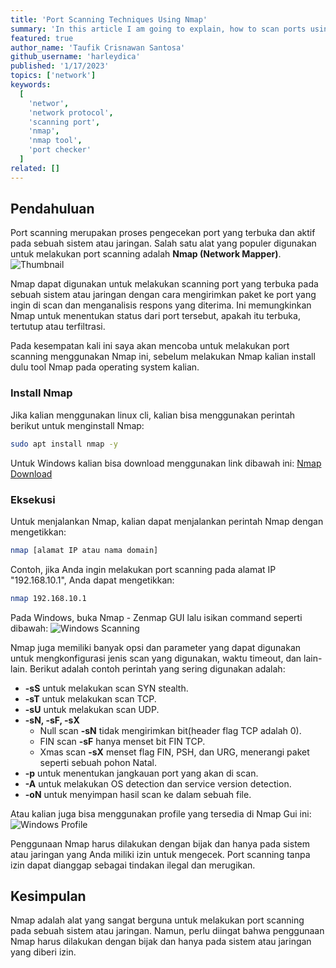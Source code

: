 ```yaml
---
title: 'Port Scanning Techniques Using Nmap'
summary: 'In this article I am going to explain, how to scan ports using nmap. How? read this article to the end😉'
featured: true
author_name: 'Taufik Crisnawan Santosa'
github_username: 'harleydica'
published: '1/17/2023'
topics: ['network']
keywords:
  [
    'networ',
    'network protocol',
    'scanning port',
    'nmap',
    'nmap tool',
    'port checker'
  ]
related: []
---
```

## Pendahuluan

Port scanning merupakan proses pengecekan port yang terbuka dan aktif pada sebuah sistem atau jaringan. Salah satu alat yang populer digunakan untuk melakukan port scanning adalah **Nmap (Network Mapper)**.
![Thumbnail](https://ik.imagekit.io/taufik/blog/nmap-scanning-port/thumbnail.png 'Thumbnail')

Nmap dapat digunakan untuk melakukan scanning port yang terbuka pada sebuah sistem atau jaringan dengan cara mengirimkan paket ke port yang ingin di scan dan menganalisis respons yang diterima. Ini memungkinkan Nmap untuk menentukan status dari port tersebut, apakah itu terbuka, tertutup atau terfiltrasi.

Pada kesempatan kali ini saya akan mencoba untuk melakukan port scanning menggunakan Nmap ini, sebelum melakukan Nmap kalian install dulu tool Nmap pada operating system kalian.

### Install Nmap

Jika kalian menggunakan linux cli, kalian bisa menggunakan perintah berikut untuk menginstall Nmap:
```bash
sudo apt install nmap -y
```

Untuk Windows kalian bisa download menggunakan link dibawah ini:
[Nmap Download](https://nmap.org/download.html)

### Eksekusi

Untuk menjalankan Nmap, kalian dapat menjalankan perintah Nmap dengan mengetikkan:
```bash
nmap [alamat IP atau nama domain]
```
Contoh, jika Anda ingin melakukan port scanning pada alamat IP "192.168.10.1", Anda dapat mengetikkan:
```bash
nmap 192.168.10.1
```
Pada Windows, buka Nmap - Zenmap GUI lalu isikan command seperti dibawah:
![Windows Scanning](https://ik.imagekit.io/taufik/blog/nmap-scanning-port/windows-scanning.png 'Windows Scanning')


Nmap juga memiliki banyak opsi dan parameter yang dapat digunakan untuk mengkonfigurasi jenis scan yang digunakan, waktu timeout, dan lain-lain. Berikut adalah contoh perintah yang sering digunakan adalah:

- **-sS** untuk melakukan scan SYN stealth.
- **-sT** untuk melakukan scan TCP.
- **-sU** untuk melakukan scan UDP.
- **-sN, -sF, -sX**
    - Null scan **-sN** tidak mengirimkan bit(header flag TCP adalah 0).
    - FIN scan **-sF** hanya menset bit FIN TCP.
    - Xmas scan **-sX** menset flag FIN, PSH, dan URG, menerangi paket seperti sebuah pohon Natal.
- **-p** untuk menentukan jangkauan port yang akan di scan.
- **-A** untuk melakukan OS detection dan service version detection.
- **-oN** untuk menyimpan hasil scan ke dalam sebuah file.

Atau kalian juga bisa menggunakan profile yang tersedia di Nmap Gui ini:
![Windows Profile](https://ik.imagekit.io/taufik/blog/nmap-scanning-port/windows-profile.png 'Windows Profile')

<Callout type='warning'>
Penggunaan Nmap harus dilakukan dengan bijak dan hanya pada sistem atau jaringan yang Anda miliki izin untuk mengecek. Port scanning tanpa izin dapat dianggap sebagai tindakan ilegal dan merugikan.
</Callout>

## Kesimpulan

Nmap adalah alat yang sangat berguna untuk melakukan port scanning pada sebuah sistem atau jaringan. Namun, perlu diingat bahwa penggunaan Nmap harus dilakukan dengan bijak dan hanya pada sistem atau jaringan yang diberi izin.